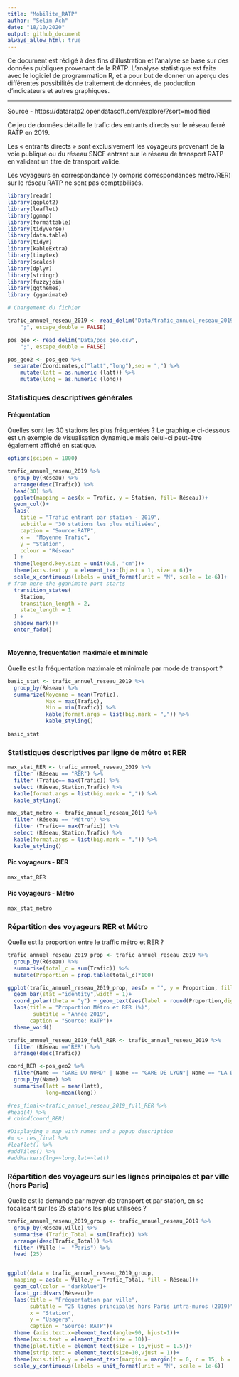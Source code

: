 ```yaml
---
title: "Mobilite_RATP"
author: "Selim Ach"
date: "18/10/2020"
output: github_document
always_allow_html: true
---
```


Ce document est rédigé à des fins d'illustration et l'analyse se base sur des données publiques provenant de la RATP. L'analyse statistique est faite avec le logiciel de programmation R, et a pour but de donner un aperçu des différentes possibilités de traitement de données, de production d'indicateurs et autres graphiques.

----------

Source - https://dataratp2.opendatasoft.com/explore/?sort=modified 

Ce jeu de données détaille le trafic des entrants directs sur le réseau ferré RATP en 2019.

Les « entrants directs » sont exclusivement les voyageurs provenant de la voie publique ou du réseau SNCF entrant sur le réseau de transport RATP en validant un titre de transport valide.

Les voyageurs en correspondance (y compris correspondances métro/RER) sur le réseau RATP ne sont pas comptabilisés.


```r

library(readr)
library(ggplot2)
library(leaflet)
library(ggmap)
library(formattable)
library(tidyverse)
library(data.table)
library(tidyr)
library(kableExtra)
library(tinytex)
library(scales)
library(dplyr)
library(stringr)
library(fuzzyjoin)
library(ggthemes)
library (gganimate)

# Chargement du fichier 

trafic_annuel_reseau_2019 <- read_delim("Data/trafic_annuel_reseau_2019.csv", 
    ";", escape_double = FALSE)

pos_geo <- read_delim("Data/pos_geo.csv", 
    ";", escape_double = FALSE)

pos_geo2 <- pos_geo %>% 
  separate(Coordinates,c("latt","long"),sep = ",") %>% 
    mutate(latt = as.numeric (latt)) %>%
    mutate(long = as.numeric (long))

```

### Statistiques descriptives générales
#### Fréquentation 
Quelles sont les 30 stations les plus fréquentées ? Le graphique ci-dessous est un exemple de visualisation dynamique mais celui-ci peut-être également affiché en statique.

```r

options(scipen = 1000)

trafic_annuel_reseau_2019 %>%
  group_by(Réseau) %>% 
  arrange(desc(Trafic)) %>% 
  head(30) %>% 
  ggplot(mapping = aes(x = Trafic, y = Station, fill= Réseau))+
  geom_col()+
  labs(
    title = "Trafic entrant par station - 2019",
    subtitle = "30 stations les plus utilisées",
    caption = "Source:RATP",
    x =  "Moyenne Trafic",
    y = "Station",
    colour = "Réseau"
  ) +
  theme(legend.key.size = unit(0.5, "cm"))+
  theme(axis.text.y  = element_text(hjust = 1, size = 6))+   
  scale_x_continuous(labels = unit_format(unit = "M", scale = 1e-6))+
# from here the gganimate part starts
  transition_states(
    Station,
    transition_length = 2,
    state_length = 1
  ) +
  shadow_mark()+
  enter_fade()
  
```

#### Moyenne, fréquentation maximale et minimale
Quelle est la fréquentation maximale et minimale par mode de transport ?

```r

basic_stat <- trafic_annuel_reseau_2019 %>% 
  group_by(Réseau) %>% 
  summarize(Moyenne = mean(Trafic),
            Max = max(Trafic),
            Min = min(Trafic)) %>% 
            kable(format.args = list(big.mark = ",")) %>% 
            kable_styling()
  
basic_stat

```

### Statistiques descriptives par ligne de métro et RER
```r

max_stat_RER <- trafic_annuel_reseau_2019 %>% 
  filter (Réseau == "RER") %>%
  filter (Trafic== max(Trafic)) %>% 
  select (Réseau,Station,Trafic) %>% 
  kable(format.args = list(big.mark = ",")) %>%
  kable_styling()

max_stat_metro <- trafic_annuel_reseau_2019 %>% 
  filter (Réseau == "Métro") %>%
  filter (Trafic== max(Trafic)) %>% 
  select (Réseau,Station,Trafic) %>% 
  kable(format.args = list(big.mark = ",")) %>% 
  kable_styling()

```

#### Pic voyageurs - RER
```r

max_stat_RER

```

#### Pic voyageurs - Métro
```r

max_stat_metro

```

### Répartition des voyageurs RER et Métro 
Quelle est la proportion entre le traffic métro et RER ?

```r

trafic_annuel_reseau_2019_prop <- trafic_annuel_reseau_2019 %>% 
  group_by(Réseau) %>% 
  summarise(total_c = sum(Trafic)) %>% 
  mutate(Proportion = prop.table(total_c)*100)

ggplot(trafic_annuel_reseau_2019_prop, aes(x = "", y = Proportion, fill = Réseau))+
  geom_bar(stat ="identity",width = 1)+
  coord_polar(theta = "y") + geom_text(aes(label = round(Proportion,digits=1)), position = position_stack(vjust = 0.5))+
  labs(title = "Proportion Métro et RER (%)", 
        subtitle = "Année 2019",
       caption = "Source: RATP")+
  theme_void()

```

```r

trafic_annuel_reseau_2019_full_RER <- trafic_annuel_reseau_2019 %>%
  filter (Réseau =="RER") %>% 
  arrange(desc(Trafic))

coord_RER <-pos_geo2 %>% 
  filter(Name == "GARE DU NORD" | Name == "GARE DE LYON"| Name == "LA DEFENSE" | Name == "CHATELET") %>%
  group_by(Name) %>% 
  summarise(latt = mean(latt),
            long=mean(long))

#res_final<-trafic_annuel_reseau_2019_full_RER %>% 
#head(4) %>% 
# cbind(coord_RER)

#Displaying a map with names and a popup description
#m <- res_final %>% 
#leaflet() %>%
#addTiles() %>% 
#addMarkers(lng=~long,lat=~latt)

```

### Répartition des voyageurs sur les lignes principales et par ville (hors Paris) 
Quelle est la demande par moyen de transport et par station, en se focalisant sur les 25 stations les plus utilisées ?

```r

trafic_annuel_reseau_2019_group <- trafic_annuel_reseau_2019 %>% 
  group_by(Réseau,Ville) %>% 
  summarise (Trafic_Total = sum(Trafic)) %>% 
  arrange(desc(Trafic_Total)) %>%
  filter (Ville !=  "Paris") %>% 
  head (25)


ggplot(data = trafic_annuel_reseau_2019_group,
  mapping = aes(x = Ville,y = Trafic_Total, fill = Réseau))+
  geom_col(color = "darkblue")+
  facet_grid(vars(Réseau))+
  labs(title = "Fréquentation par ville",
       subtitle = "25 lignes principales hors Paris intra-muros (2019)",
       x = "Station",
       y = "Usagers",
       caption = "Source: RATP")+
  theme (axis.text.x=element_text(angle=90, hjust=1))+
  theme(axis.text = element_text(size = 10))+   
  theme(plot.title = element_text(size = 16,vjust = 1.5))+
  theme(strip.text = element_text(size=10,vjust = 1))+
  theme(axis.title.y = element_text(margin = margin(t = 0, r = 15, b = 0, l = 0),vjust = 1.5))+
  scale_y_continuous(labels = unit_format(unit = "M", scale = 1e-6))

```













